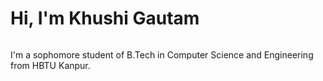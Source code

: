 # Hi, I'm Khushi Gautam
<img src="" />

I'm a sophomore student of B.Tech in Computer Science and Engineering from HBTU Kanpur.
